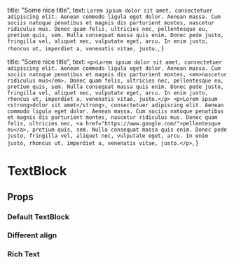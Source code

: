 

  title: "Some nice title",
  text: `Lorem ipsum dolor sit amet, consectetuer adipiscing elit. Aenean
          commodo ligula eget dolor. Aenean massa. Cum sociis natoque penatibus
          et magnis dis parturient montes, nascetur ridiculus mus. Donec quam
          felis, ultricies nec, pellentesque eu, pretium quis, sem. Nulla
          consequat massa quis enim. Donec pede justo, fringilla vel, aliquet
          nec, vulputate eget, arcu. In enim justo, rhoncus ut, imperdiet a,
          venenatis vitae, justo.`,
}

  title: "Some nice title",
  text: `<p>Lorem ipsum dolor sit amet, consectetuer adipiscing elit. Aenean
          commodo ligula eget dolor. Aenean massa. Cum sociis natoque penatibus
          et magnis dis parturient montes, <em>nascetur ridiculus mus</em>. Donec quam
          felis, ultricies nec, pellentesque eu, pretium quis, sem. Nulla
          consequat massa quis enim. Donec pede justo, fringilla vel, aliquet
          nec, vulputate eget, arcu. In enim justo, rhoncus ut, imperdiet a,
          venenatis vitae, justo.</p>
          <p>Lorem ipsum <strong>dolor sit amet</strong>, consectetuer adipiscing elit. Aenean
          commodo ligula eget dolor. Aenean massa. Cum sociis natoque penatibus
          et magnis dis parturient montes, nascetur ridiculus mus. Donec quam
          felis, ultricies nec, <a href="https://www.google.com/">pellentesque eu</a>, pretium quis, sem. Nulla
          consequat massa quis enim. Donec pede justo, fringilla vel, aliquet
          nec, vulputate eget, arcu. In enim justo, rhoncus ut, imperdiet a,
          venenatis vitae, justo.</p>`,
}

<Meta title='blocks/TextBlock' component={TextBlock} />

# TextBlock

## Props

<Props of={TextBlock} />

### Default TextBlock

<Preview>
  <Story name='Default'>
    <Section>
      <TextBlock {...data} />
    </Section>
  </Story>
</Preview>

### Different align

<Preview>
  <Story name='Different align'>
    <Section>
      <TextBlock {...data} align='center' />
    </Section>
  </Story>
</Preview>

### Rich Text

<Preview>
  <Story name='Rich Text'>
    <Section>
      <TextBlock {...richTextData} />
    </Section>
  </Story>
</Preview>
